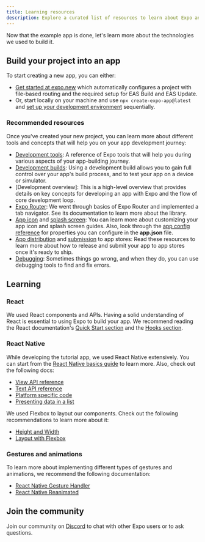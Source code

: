 ```yaml
---
title: Learning resources
description: Explore a curated list of resources to learn about Expo and React Native.
---
```



Now that the example app is done, let's learn more about the technologies we used to build it.

## Build your project into an app

To start creating a new app, you can either:

- [Get started at expo.new](https://expo.new/) which automatically configures a project with file-based routing and the required setup for EAS Build and EAS Update.
- Or, start locally on your machine and use `npx create-expo-app@latest` and [set up your development environment](/get-started/set-up-your-environment/) sequentially.

### Recommended resources

Once you've created your new project, you can learn more about different tools and concepts that will help you on your app development journey:

- [Development tools](/develop/tools/): A reference of Expo tools that will help you during various aspects of your app-building journey.
- [Development builds](/develop/development-builds/introduction/): Using a development build allows you to gain full control over your app's build process, and to test your app on a device or simulator.
- [Development overview]: This is a high-level overview that provides details on key concepts for developing an app with Expo and the flow of core development loop.
- [Expo Router](/router/introduction/): We went through basics of Expo Router and implemented a tab navigator. See its documentation to learn more about the library.
- [App icon](/develop/user-interface/splash-screen-and-app-icon/#app-icon) and [splash screen](/develop/user-interface/splash-screen-and-app-icon/#splash-screen): You can learn more about customizing your app icon and splash screen guides. Also, look through the [app config reference](/workflow/configuration) for properties you can configure in the **app.json** file.
- [App distribution](/deploy/build-project/) and [submission](/deploy/submit-to-app-stores/) to app stores: Read these resources to learn more about how to release and submit your app to app stores once it's ready to ship.
- [Debugging](/debugging/runtime-issues/): Sometimes things go wrong, and when they do, you can use debugging tools to find and fix errors.

## Learning

### React

We used React components and APIs. Having a solid understanding of React is essential to using Expo to build your app. We recommend reading the React documentation's [Quick Start section](https://react.dev/learn) and the [Hooks section](https://react.dev/reference/react/hooks).

### React Native

While developing the tutorial app, we used React Native extensively. You can start from the [React Native basics guide](https://reactnative.dev/docs/getting-started) to learn more. Also, check out the following docs:

- [View API reference](https://reactnative.dev/docs/view)
- [Text API reference](https://reactnative.dev/docs/text)
- [Platform specific code](https://reactnative.dev/docs/platform-specific-code)
- [Presenting data in a list](https://reactnative.dev/docs/using-a-listview)

We used Flexbox to layout our components. Check out the following recommendations to learn more about it:

- [Height and Width](https://reactnative.dev/docs/height-and-width)
- [Layout with Flexbox](https://reactnative.dev/docs/flexbox)

### Gestures and animations

To learn more about implementing different types of gestures and animations, we recommend the following documentation:

- [React Native Gesture Handler](https://docs.swmansion.com/react-native-gesture-handler/docs/)
- [React Native Reanimated](https://docs.swmansion.com/react-native-reanimated/docs)

## Join the community

Join our community on <A href="https://chat.expo.dev/" shouldLeakReferrer>Discord</A> to chat with other Expo users or to ask questions.
